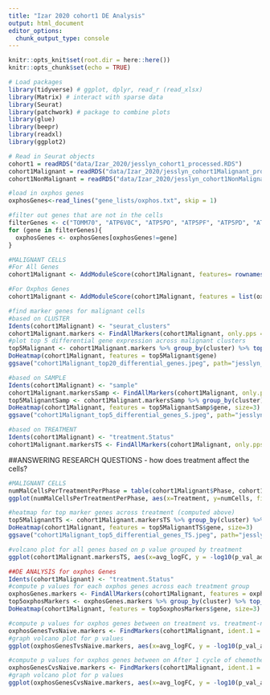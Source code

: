 ```yaml
---
title: "Izar 2020 cohort1 DE Analysis"
output: html_document
editor_options: 
  chunk_output_type: console
---
```


```r
knitr::opts_knit$set(root.dir = here::here())
knitr::opts_chunk$set(echo = TRUE)
```

```r
# Load packages
library(tidyverse) # ggplot, dplyr, read_r (read_xlsx)
library(Matrix) # interact with sparse data
library(Seurat)
library(patchwork) # package to combine plots
library(glue)
library(beepr)
library(readxl)
library(ggplot2)

# Read in Seurat objects
cohort1 = readRDS("data/Izar_2020/jesslyn_cohort1_processed.RDS")
cohort1Malignant = readRDS("data/Izar_2020/jesslyn_cohort1Malignant_processed.RDS")
cohort1NonMalignant = readRDS("data/Izar_2020/jesslyn_cohort1NonMalignant_processed.RDS")

#load in oxphos genes
oxphosGenes<-read_lines("gene_lists/oxphos.txt", skip = 1)

#filter out genes that are not in the cells 
filterGenes <- c("TOMM70", "ATP6V0C", "ATP5PO", "ATP5PF", "ATP5PD", "ATP5PB", "ATP5MG", "ATP5MF", "ATP5ME", "ATP5MC3", "ATP5MC2", "ATP5MC1", "ATP5F1E", "ATP5F1D", "ATP5F1C", "ATP5F1B", "ATP5F1A")
for (gene in filterGenes){
  oxphosGenes <- oxphosGenes[oxphosGenes!=gene]
}

```

```r
#MALIGNANT CELLS
#For All Genes
cohort1Malignant <- AddModuleScore(cohort1Malignant, features= rownames(cohort1Malignant), name = "AllGenes.Score")

#For Oxphos Genes
cohort1Malignant <- AddModuleScore(cohort1Malignant, features = list(oxphosGenes), name = "oxphosGenes.Score")
```

```r
#find marker genes for malignant cells
#based on CLUSTER 
Idents(cohort1Malignant) <- "seurat_clusters"
cohort1Malignant.markers <- FindAllMarkers(cohort1Malignant, only.pps = TRUE, min.pct = 0.25, logfc.threshold = 0.25)
#plot top 5 differential gene expression across malignant clusters 
top5Malignant <- cohort1Malignant.markers %>% group_by(cluster) %>% top_n(n = 5, wt = avg_logFC)
DoHeatmap(cohort1Malignant, features = top5Malignant$gene)
ggsave("cohort1Malignant_top20_differential_genes.jpeg", path="jesslyn_plots", width = 20, height = 15)

#based on SAMPLE
Idents(cohort1Malignant) <- "sample"
cohort1Malignant.markersSamp <- FindAllMarkers(cohort1Malignant, only.pps = TRUE, min.pct = 0.25, logfc.threshold = 0.25)
top5MalignantSamp <- cohort1Malignant.markersSamp %>% group_by(cluster) %>% top_n(n = 5, wt = avg_logFC)
DoHeatmap(cohort1Malignant, features = top5MalignantSamp$gene, size=3)
ggsave("cohort1Malignant_top5_differential_genes_S.jpeg", path="jesslyn_plots/cohort1/Malignant", width = 20, height = 15)

#based on TREATMENT
Idents(cohort1Malignant) <- "treatment.Status"
cohort1Malignant.markersTS <- FindAllMarkers(cohort1Malignant, only.pps = TRUE, min.pct = 0.25, logfc.threshold = 0.25)
```

##ANSWERING RESEARCH QUESTIONS - how does treatment affect the cells?
```r
#MALIGNANT CELLS
numMalCellsPerTreatmentPerPhase = table(cohort1Malignant$Phase, cohort1Malignant$treatment.Status) %>% as.data.frame() %>% rename(Phase = Var1, Treatment = Var2, numCells = Freq)
ggplot(numMalCellsPerTreatmentPerPhase, aes(x=Treatment, y=numCells, fill=Phase)) + geom_bar(position="fill", stat="identity")
```

```r
#heatmap for top marker genes across treatment (computed above)
top5MalignantTS <- cohort1Malignant.markersTS %>% group_by(cluster) %>% top_n(n = 5, wt = avg_logFC)
DoHeatmap(cohort1Malignant, features = top5MalignantTS$gene, size=3)
ggsave("cohort1Malignant_top5_differential_genes_TS.jpeg", path="jesslyn_plots/cohort1/Malignant", width = 20, height = 15)

#volcano plot for all genes based on p value grouped by treatment
ggplot(cohort1Malignant.markersTS, aes(x=avg_logFC, y = -log10(p_val_adj)))+ geom_point( )+ ggtitle("Volcano") + xlab("log2 FC") + ylab("-log10 adjusted p-value")
```

```r
##DE ANALYSIS for oxphos Genes
Idents(cohort1Malignant) <- "treatment.Status"
#compute p values for each oxphos genes across each treatment group
oxphosGenes.markers <- FindAllMarkers(cohort1Malignant, features = oxphosGenes, only.pps = TRUE, min.pct = 0.25, logfc.threshold = 0.25)
top5oxphosMarkers <- oxphosGenes.markers %>% group_by(cluster) %>% top_n(n = 5, wt = avg_logFC)
DoHeatmap(cohort1Malignant, features = top5oxphosMarkers$gene, size=3)

#compute p values for oxphos genes between on treatment vs. treatment-naive
oxphosGenesTvsNaive.markers <- FindMarkers(cohort1Malignant, ident.1 = "On-treatment", ident.2 = "Treatment-naive", features = oxphosGenes, only.pos = TRUE, min.pct = 0.25, logfc.threshold = 0.25)
#graph volcano plot for p values 
ggplot(oxphosGenesTvsNaive.markers, aes(x=avg_logFC, y = -log10(p_val_adj)))+ geom_point( )+ ggtitle("Volcano") + xlab("log2 FC") + ylab("-log10 adjusted p-value")

#compute p values for oxphos genes between on After 1 cycle of chemotherapy vs. treatment-naive
oxphosGenesCvsNaive.markers <- FindMarkers(cohort1Malignant, ident.1 = "After 1 cycle of chemotherapy", ident.2 = "Treatment-naive", features = oxphosGenes, only.pos = TRUE, min.pct = 0.25, logfc.threshold = 0.25)
#graph volcano plot for p values 
ggplot(oxphosGenesCvsNaive.markers, aes(x=avg_logFC, y = -log10(p_val_adj)))+ geom_point( )+ ggtitle("Volcano") + xlab("log2 FC") + ylab("-log10 adjusted p-value")
```